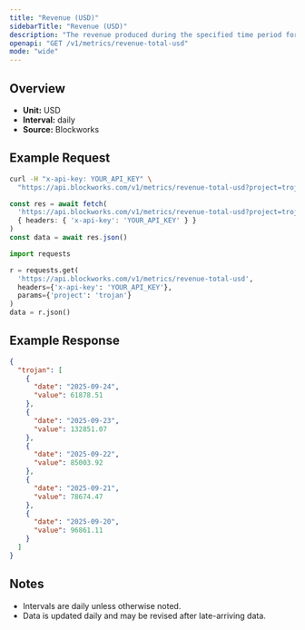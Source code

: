 ```yaml
---
title: "Revenue (USD)"
sidebarTitle: "Revenue (USD)"
description: "The revenue produced during the specified time period for given project."
openapi: "GET /v1/metrics/revenue-total-usd"
mode: "wide"
---
```


## Overview

- **Unit:** USD
- **Interval:** daily
- **Source:** Blockworks

## Example Request

<CodeGroup>

```bash cURL
curl -H "x-api-key: YOUR_API_KEY" \
  "https://api.blockworks.com/v1/metrics/revenue-total-usd?project=trojan"
```

```typescript TypeScript
const res = await fetch(
  'https://api.blockworks.com/v1/metrics/revenue-total-usd?project=trojan',
  { headers: { 'x-api-key': 'YOUR_API_KEY' } }
)
const data = await res.json()
```

```python Python
import requests

r = requests.get(
  'https://api.blockworks.com/v1/metrics/revenue-total-usd',
  headers={'x-api-key': 'YOUR_API_KEY'},
  params={'project': 'trojan'}
)
data = r.json()
```

</CodeGroup>

## Example Response

```json
{
  "trojan": [
    {
      "date": "2025-09-24",
      "value": 61878.51
    },
    {
      "date": "2025-09-23",
      "value": 132851.07
    },
    {
      "date": "2025-09-22",
      "value": 85003.92
    },
    {
      "date": "2025-09-21",
      "value": 78674.47
    },
    {
      "date": "2025-09-20",
      "value": 96861.11
    }
  ]
}
```

## Notes
- Intervals are daily unless otherwise noted.
- Data is updated daily and may be revised after late-arriving data.